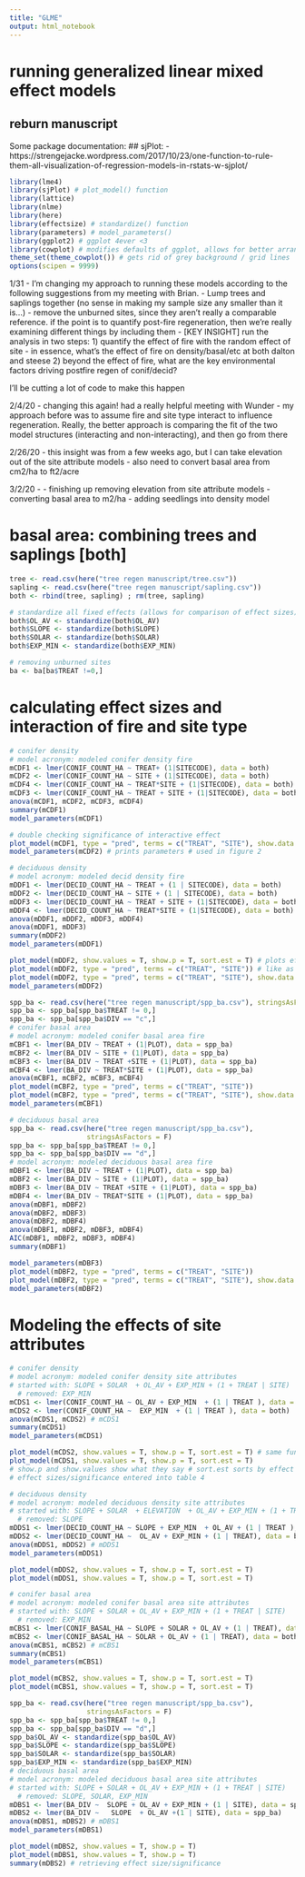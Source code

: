 ```yaml
---
title: "GLME"
output: html_notebook
---
```

# running generalized linear mixed effect models
## reburn manuscript

Some package documentation:
## sjPlot: 
- https://strengejacke.wordpress.com/2017/10/23/one-function-to-rule-them-all-visualization-of-regression-models-in-rstats-w-sjplot/

```r
library(lme4)
library(sjPlot) # plot_model() function
library(lattice)
library(nlme)
library(here)
library(effectsize) # standardize() function
library(parameters) # model_parameters()
library(ggplot2) # ggplot 4ever <3
library(cowplot) # modifies defaults of ggplot, allows for better arrangement/export of figures
theme_set(theme_cowplot()) # gets rid of grey background / grid lines
options(scipen = 9999)
```
1/31 - I'm changing my approach to running these models according to the following suggestions from my meeting with Brian.
- Lump trees and saplings together (no sense in making my sample size any smaller than it is...)
- remove the unburned sites, since they aren't really a comparable reference. if the point is to quantify post-fire regeneration, then we're really examining different things by including them
- [KEY INSIGHT] run the analysis in two steps:
1) quantify the effect of fire with the random effect of site - in essence, what's the effect of fire on density/basal/etc at both dalton and steese
2) beyond the effect of fire, what are the key environmental factors driving postfire regen of conif/decid?

I'll be cutting a lot of code to make this happen

2/4/20 - changing this again! had a really helpful meeting with Wunder
- my approach before was to assume fire and site type interact to influence regeneration. Really, the better approach is comparing the fit of the two model structures (interacting and non-interacting), and then go from there

2/26/20 - this insight was from a few weeks ago, but I can take elevation out of the site attribute models
- also need to convert basal area from cm2/ha to ft2/acre

3/2/20 - 
- finishing up removing elevation from site attribute models 
- converting basal area to m2/ha
- adding seedlings into density model

# basal area: combining trees and saplings [both]
```r
tree <- read.csv(here("tree regen manuscript/tree.csv"))
sapling <- read.csv(here("tree regen manuscript/sapling.csv"))
both <- rbind(tree, sapling) ; rm(tree, sapling)

# standardize all fixed effects (allows for comparison of effect sizes) # function comes from "effectsize" pkge
both$OL_AV <- standardize(both$OL_AV)
both$SLOPE <- standardize(both$SLOPE)
both$SOLAR <- standardize(both$SOLAR)
both$EXP_MIN <- standardize(both$EXP_MIN)

# removing unburned sites
ba <- ba[ba$TREAT !=0,]
```

# calculating effect sizes and interaction of fire and site type
```r
# conifer density
# model acronym: modeled conifer density fire 
mCDF1 <- lmer(CONIF_COUNT_HA ~ TREAT+ (1|SITECODE), data = both) 
mCDF2 <- lmer(CONIF_COUNT_HA ~ SITE + (1|SITECODE), data = both)
mCDF4 <- lmer(CONIF_COUNT_HA ~ TREAT*SITE + (1|SITECODE), data = both) 
mCDF3 <- lmer(CONIF_COUNT_HA ~ TREAT + SITE + (1|SITECODE), data = both) 
anova(mCDF1, mCDF2, mCDF3, mCDF4)
summary(mCDF1)
model_parameters(mCDF1)

# double checking significance of interactive effect
plot_model(mCDF1, type = "pred", terms = c("TREAT", "SITE"), show.data = T) # plots the model with CI # not as useful for conifers
model_parameters(mCDF2) # prints parameters # used in figure 2

# deciduous density
# model acronym: modeled decid density fire
mDDF1 <- lmer(DECID_COUNT_HA ~ TREAT + (1 | SITECODE), data = both)
mDDF2 <- lmer(DECID_COUNT_HA ~ SITE + (1 | SITECODE), data = both)
mDDF3 <- lmer(DECID_COUNT_HA ~ TREAT + SITE + (1|SITECODE), data = both)
mDDF4 <- lmer(DECID_COUNT_HA ~ TREAT*SITE + (1|SITECODE), data = both)
anova(mDDF1, mDDF2, mDDF3, mDDF4)
anova(mDDF1, mDDF3)
summary(mDDF2)
model_parameters(mDDF1)

plot_model(mDDF2, show.values = T, show.p = T, sort.est = T) # plots effect size # show values/p shows value/p 
plot_model(mDDF2, type = "pred", terms = c("TREAT", "SITE")) # like as a visual # but 1.5 fires is not a real thing
plot_model(mDDF2, type = "pred", terms = c("TREAT", "SITE"), show.data = T) # dalton outlier messes this up a bit
model_parameters(mDDF2)
```


```r
spp_ba <- read.csv(here("tree regen manuscript/spp_ba.csv"), stringsAsFactors = F)
spp_ba <- spp_ba[spp_ba$TREAT != 0,]
spp_ba <- spp_ba[spp_ba$DIV == "c",]
# conifer basal area
# model acronym: modeled conifer basal area fire
mCBF1 <- lmer(BA_DIV ~ TREAT + (1|PLOT), data = spp_ba)
mCBF2 <- lmer(BA_DIV ~ SITE + (1|PLOT), data = spp_ba)
mCBF3 <- lmer(BA_DIV ~ TREAT +SITE + (1|PLOT), data = spp_ba)
mCBF4 <- lmer(BA_DIV ~ TREAT*SITE + (1|PLOT), data = spp_ba)
anova(mCBF1, mCBF2, mCBF3, mCBF4)
plot_model(mCBF2, type = "pred", terms = c("TREAT", "SITE"))
plot_model(mCBF2, type = "pred", terms = c("TREAT", "SITE"), show.data = T) # similar outlier issue
model_parameters(mCBF1)

# deciduous basal area
spp_ba <- read.csv(here("tree regen manuscript/spp_ba.csv"),
                   stringsAsFactors = F)
spp_ba <- spp_ba[spp_ba$TREAT != 0,]
spp_ba <- spp_ba[spp_ba$DIV == "d",]
# model acronym: modeled deciduous basal area fire
mDBF1 <- lmer(BA_DIV ~ TREAT + (1|PLOT), data = spp_ba)
mDBF2 <- lmer(BA_DIV ~ SITE + (1|PLOT), data = spp_ba)
mDBF3 <- lmer(BA_DIV ~ TREAT +SITE + (1|PLOT), data = spp_ba)
mDBF4 <- lmer(BA_DIV ~ TREAT*SITE + (1|PLOT), data = spp_ba)
anova(mDBF1, mDBF2)
anova(mDBF2, mDBF3)
anova(mDBF2, mDBF4)
anova(mDBF1, mDBF2, mDBF3, mDBF4)
AIC(mDBF1, mDBF2, mDBF3, mDBF4)
summary(mDBF1)

model_parameters(mDBF3)
plot_model(mDBF2, type = "pred", terms = c("TREAT", "SITE"))
plot_model(mDBF2, type = "pred", terms = c("TREAT", "SITE"), show.data = T) # not terrible? 
model_parameters(mDBF2)
```

# Modeling the effects of site attributes
```r
# conifer density
# model acronym: modeled conifer density site attributes
# started with: SLOPE + SOLAR  + OL_AV + EXP_MIN + (1 + TREAT | SITE)
  # removed: EXP_MIN
mCDS1 <- lmer(CONIF_COUNT_HA ~ OL_AV + EXP_MIN  + (1 | TREAT ), data = both)
mCDS2 <- lmer(CONIF_COUNT_HA ~  EXP_MIN  + (1 | TREAT ), data = both)
anova(mCDS1, mCDS2) # mCDS1
summary(mCDS1)
model_parameters(mCDS1)

plot_model(mCDS2, show.values = T, show.p = T, sort.est = T) # same function as before # now plotting effect sizes
plot_model(mCDS1, show.values = T, show.p = T, sort.est = T)
# show.p and show.values show what they say # sort.est sorts by effect size
# effect sizes/significance entered into table 4
```
```r
# deciduous density
# model acronym: modeled deciduous density site attributes
# started with: SLOPE + SOLAR  + ELEVATION  + OL_AV + EXP_MIN + (1 + TREAT | SITE)
  # removed: SLOPE
mDDS1 <- lmer(DECID_COUNT_HA ~ SLOPE + EXP_MIN  + OL_AV + (1 | TREAT ), data = both) 
mDDS2 <- lmer(DECID_COUNT_HA ~  OL_AV + EXP_MIN + (1 | TREAT), data = both) 
anova(mDDS1, mDDS2) # mDDS1
model_parameters(mDDS1)

plot_model(mDDS2, show.values = T, show.p = T, sort.est = T)
plot_model(mDDS1, show.values = T, show.p = T, sort.est = T)
```
```r
# conifer basal area
# model acronym: modeled conifer basal area site attributes
# started with: SLOPE + SOLAR + OL_AV + EXP_MIN + (1 + TREAT | SITE)
  # removed: EXP_MIN
mCBS1 <- lmer(CONIF_BASAL_HA ~ SLOPE + SOLAR + OL_AV + (1 | TREAT), data = both) 
mCBS2 <- lmer(CONIF_BASAL_HA ~ SOLAR + OL_AV + (1 | TREAT), data = both) 
anova(mCBS1, mCBS2) # mCBS1
summary(mCBS1)
model_parameters(mCBS1)

plot_model(mCBS2, show.values = T, show.p = T, sort.est = T) 
plot_model(mCBS1, show.values = T, show.p = T, sort.est = T)
```

```r
spp_ba <- read.csv(here("tree regen manuscript/spp_ba.csv"),
                   stringsAsFactors = F)
spp_ba <- spp_ba[spp_ba$TREAT != 0,]
spp_ba <- spp_ba[spp_ba$DIV == "d",]
spp_ba$OL_AV <- standardize(spp_ba$OL_AV)
spp_ba$SLOPE <- standardize(spp_ba$SLOPE)
spp_ba$SOLAR <- standardize(spp_ba$SOLAR)
spp_ba$EXP_MIN <- standardize(spp_ba$EXP_MIN)
# deciduous basal area
# model acronym: modeled deciduous basal area site attributes
# started with: SLOPE + SOLAR + OL_AV + EXP_MIN + (1 + TREAT | SITE)
  # removed: SLOPE, SOLAR, EXP_MIN
mDBS1 <- lmer(BA_DIV ~  SLOPE + OL_AV + EXP_MIN + (1 | SITE), data = spp_ba) 
mDBS2 <- lmer(BA_DIV ~   SLOPE  + OL_AV +(1 | SITE), data = spp_ba) 
anova(mDBS1, mDBS2) # mDBS1
model_parameters(mDBS1)

plot_model(mDBS2, show.values = T, show.p = T) 
plot_model(mDBS1, show.values = T, show.p = T)
summary(mDBS2) # retrieving effect size/significance
```
